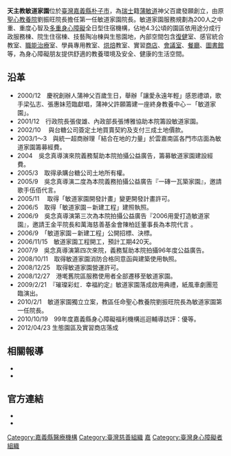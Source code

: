 '''天主教敏道家園'''位於[[臺灣|臺灣]][[嘉義縣|嘉義縣]][[朴子市|朴子市]]，為[[瑞士|瑞士]]籍[[蒲敏道|蒲敏道]]神父百歲發願創立，由原[[聖心教養院|聖心教養院]]劉振旺院長擔任第一任敏道家園院長。敏道家園服務規劃為200人之中重、重度心智及[[多重身心障礙|多重身心障礙]]全日型住宿機構，佔地4.3公頃的園區依用途分成行政服務棟、院生住宿棟、技藝陶冶棟與生態園地，內部空間包含[[復健|復健]]室、感官統合教室、[[職能治療|職能治療]]室、學員專用教室、[[烘焙|烘焙]]教室、實習[[商店|商店]]、[[會議室|會議室]]、[[餐廳|餐廳]]、[[圖書館|圖書館]]等，為身心障礙朋友提供舒適的教養環境及安全、健康的生活空間。
　　
== 沿革 ==
*2000/12　慶祝創辦人蒲神父百歲生日，舉辦「讓愛永遠年輕」感恩禮頌，歌手梁弘志、張惠妹蒞臨獻唱，蒲神父許願籌建一座終身教養中心－「敏道家園」。
*2001/12　行政院長張俊雄、內政部長張博雅協助本院籌設敏道家園。
*2002/10	　與台糖公司簽定土地買賣契約及支付三成土地價款。
*2003/1～3　與統一超商辦理「結合在地的力量」於雲嘉南區各門市店面為敏道家園籌募經費。
*2004　吳念真導演來院義務幫助本院拍攝公益廣告，籌募敏道家園建設經費。
*2005/3　取得承購台糖公司土地所有權。
*2005/9　吳念真導演二度為本院義務拍攝公益廣告『一磚一瓦築家園』，邀請歌手伍佰代言。
*2005/11	　取得「敏道家園開發計畫」變更開發計畫許可。
*2006/5　取得「敏道家園－新建工程」建照執照。
*2006/9　吳念真導演第三次為本院拍攝公益廣告『2006用愛打造敏道家園』，邀請王金平院長和萬海慈善基金會陳柏廷董事長為本院代言 。
*2006/9　「敏道家園－新建工程」公開招標、決標。
*2006/11/15　敏道家園工程開工，預計工期420天。
*2007/9　吳念真導演第四次來院，義務幫助本院拍攝96年度公益廣告。
*2008/10/11　取得敏道家園消防合格同意函與建築使用執照。
*2008/12/25　取得敏道家園營運許可。
*2008/12/27　港墘舊院區服務使用者全部遷移至敏道家園。
*2009/2/21　『璀璨彩虹．幸福約定』敏道家園落成啟用典禮，紙風車劇團蒞臨演出。
*2010/2/1　敏道家園獨立立案，教區任命聖心教養院劉振旺院長為敏道家園第一任院長。
*2010/10/19　99年度嘉義縣身心障礙福利機構巡迴輔導訪評：優等。
*2012/04/23  生態園區及實習商店落成

== 相關報導 ==
*{{cite news| url =http://www.libertytimes.com.tw/2009/new/feb/13/today-life9.htm| title =老神父遺願實現 敏道家園落成| publisher =自由電子報| date =2009-02-23| author =范正祥| deadurl =yes| archiveurl =https://web.archive.org/web/20120304124149/http://www.libertytimes.com.tw/2009/new/feb/13/today-life9.htm| archivedate =2012-03-04}} 
*{{cite news| url = http://www.taiwannews.com.tw/etn/news_content.php?id=872448| title = 蒲敏道神父遺願實現| publisher = 中央社| date = 2009-02-21| author = 江俊亮| accessdate = 2011-09-29| archive-date = 2016-03-05| archive-url = https://web.archive.org/web/20160305011445/http://www.taiwannews.com.tw/etn/news_content.php?id=872448| dead-url = no}} 

== 官方連結 ==
* {{Cite web|url= http://www.mindaohome.org.tw|title= 敏道家園官方網站|author= 敏道家園|accessdate= 2011-09-29|archive-date= 2011-12-11|archive-url= https://web.archive.org/web/20111211002456/http://www.mindaohome.org.tw/|dead-url= no}}
* {{Cite web|url= http://blog.yam.com/pomindao|title= 敏道家園部落格|author= 敏道家園|accessdate= 2011-09-29|archive-date= 2011-09-27|archive-url= https://web.archive.org/web/20110927142154/http://blog.yam.com/pomindao|dead-url= no}}

[[Category:嘉義縣醫療機構|Category:嘉義縣醫療機構]]
[[Category:臺灣慈善組織|Category:臺灣慈善組織]]
[[Category:台灣天主教公益機構|嘉]]
[[Category:臺灣身心障礙者組織|Category:臺灣身心障礙者組織]]